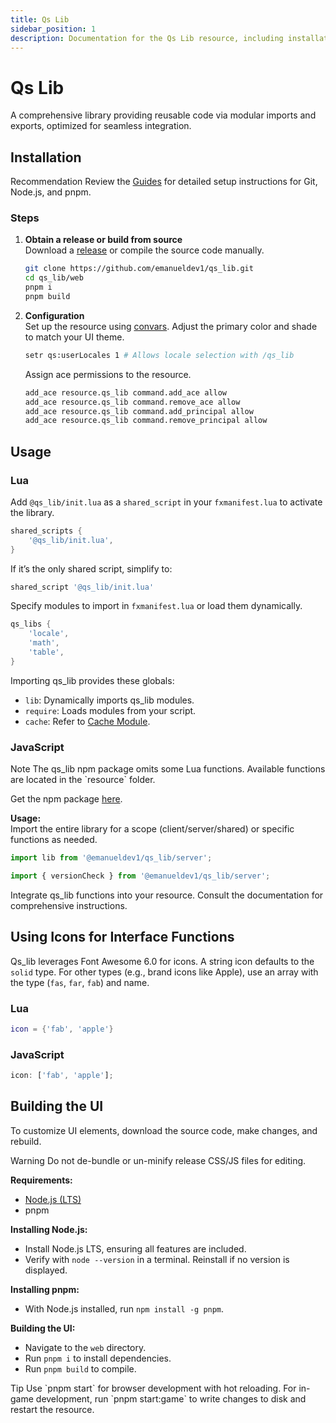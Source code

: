```yaml
---
title: Qs Lib
sidebar_position: 1
description: Documentation for the Qs Lib resource, including installation and usage instructions.
---
```



# Qs Lib

A comprehensive library providing reusable code via modular imports and exports, optimized for seamless integration.

<ResourceLinks repo="https://github.com/emanueldev1/qs_lib" />

## Installation

<Alert variant="info" className="mb-6">
  <AlertTitle>Recommendation</AlertTitle>
  <AlertDescription>
    Review the <a href="../guides" className="underline hover:text-blue-900">Guides</a> for detailed setup instructions for Git, Node.js, and pnpm.
  </AlertDescription>
</Alert>

### Steps

1. **Obtain a release or build from source**  
   Download a [release](https://github.com/emanueldev1/qs_lib/releases) or compile the source code manually.

   ```bash
   git clone https://github.com/emanueldev1/qs_lib.git
   cd qs_lib/web
   pnpm i
   pnpm build
   ```

2. **Configuration**  
   Set up the resource using [convars](https://docs.fivem.net/docs/scripting-reference/convars/). Adjust the primary color and shade to match your UI theme.

   ```bash
   setr qs:userLocales 1 # Allows locale selection with /qs_lib
   ```

   Assign ace permissions to the resource.

   ```bash
   add_ace resource.qs_lib command.add_ace allow
   add_ace resource.qs_lib command.remove_ace allow
   add_ace resource.qs_lib command.add_principal allow
   add_ace resource.qs_lib command.remove_principal allow
   ```

## Usage

### Lua

Add `@qs_lib/init.lua` as a `shared_script` in your `fxmanifest.lua` to activate the library.

```lua
shared_scripts {
    '@qs_lib/init.lua',
}
```

If it’s the only shared script, simplify to:

```lua
shared_script '@qs_lib/init.lua'
```

Specify modules to import in `fxmanifest.lua` or load them dynamically.

```lua
qs_libs {
    'locale',
    'math',
    'table',
}
```

Importing qs_lib provides these globals:
- `lib`: Dynamically imports qs_lib modules.
- `require`: Loads modules from your script.
- `cache`: Refer to [Cache Module](/docs/qs_lib/Modules/Cache/Shared).

### JavaScript

<Alert variant="info" className="mb-6">
  <AlertTitle>Note</AlertTitle>
  <AlertDescription>
    The qs_lib npm package omits some Lua functions. Available functions are located in the `resource` folder.
  </AlertDescription>
</Alert>

Get the npm package [here](https://npmjs.com/package/@emanueldev1/qs_lib).

**Usage:**  
Import the entire library for a scope (client/server/shared) or specific functions as needed.

```js
import lib from '@emanueldev1/qs_lib/server';
```

```js
import { versionCheck } from '@emanueldev1/qs_lib/server';
```

Integrate qs_lib functions into your resource. Consult the documentation for comprehensive instructions.

## Using Icons for Interface Functions

Qs_lib leverages Font Awesome 6.0 for icons. A string icon defaults to the `solid` type. For other types (e.g., brand icons like Apple), use an array with the type (`fas`, `far`, `fab`) and name.

### Lua

```lua
icon = {'fab', 'apple'}
```

### JavaScript

```js
icon: ['fab', 'apple'];
```

## Building the UI

To customize UI elements, download the source code, make changes, and rebuild.

<Alert variant="warning" className="mb-6">
  <AlertTitle>Warning</AlertTitle>
  <AlertDescription>
    Do not de-bundle or un-minify release CSS/JS files for editing.
  </AlertDescription>
</Alert>

**Requirements:**

- [Node.js (LTS)](https://nodejs.org/)
- pnpm

**Installing Node.js:**

- Install Node.js LTS, ensuring all features are included.
- Verify with `node --version` in a terminal. Reinstall if no version is displayed.

**Installing pnpm:**

- With Node.js installed, run `npm install -g pnpm`.

**Building the UI:**

- Navigate to the `web` directory.
- Run `pnpm i` to install dependencies.
- Run `pnpm build` to compile.

<Alert variant="success" className="mb-6">
  <AlertTitle>Tip</AlertTitle>
  <AlertDescription>
    Use `pnpm start` for browser development with hot reloading. For in-game development, run `pnpm start:game` to write changes to disk and restart the resource.
  </AlertDescription>
</Alert>